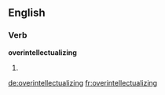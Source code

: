 ==English==

===Verb===
'''overintellectualizing'''

# {{present participle of|[[overintellectualize]]}}

[[de:overintellectualizing]]
[[fr:overintellectualizing]]